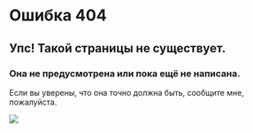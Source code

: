 # Ошибка 404

## Упс! Такой страницы не существует. 

### Она не предусмотрена или пока ещё не написана. 

Если вы уверены, что она точно должна быть, сообщите мне, пожалуйста.

![](media/404_raccoon.jpg)

